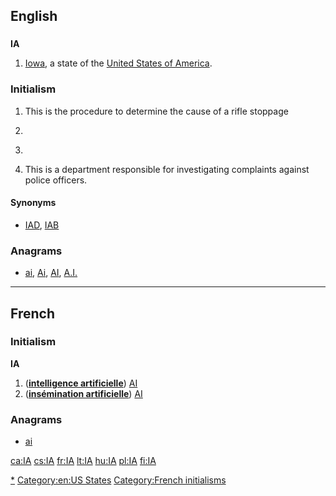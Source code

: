 {{also|Appendix:Variations of "ia"}}
==English==

==={{abbreviation}}===
'''IA'''

# [[Iowa]], a state of the [[United States of America]].

===Initialism===
{{en-initialism}}

# {{initialism of|immediate action}} This is the procedure to determine the cause of a rifle stoppage
# {{initialism of|Institute of Arts}}
# {{computer}} {{initialism of|w:Information assurance|information assurance}}
# {{law enforcement}} {{initialism of|internal affairs}} This is a department responsible for investigating complaints against police officers.

====Synonyms====
* {{sense|law enforcement}} [[IAD]], [[IAB]]

===Anagrams===
* [[ai#English|ai]], [[Ai#English|Ai]], [[AI#English|AI]], [[A.I.#English|A.I.]]

[[Category:en:Iowa|*]]
[[Category:en:US States]]

----

==French==

===Initialism===
'''IA''' {{f}}

# ('''[[intelligence artificielle]]''') [[AI]]
# ('''[[insémination artificielle]]''') [[AI]]

===Anagrams===
* [[ai#French|ai]] 

[[Category:French initialisms]]

[[ca:IA]]
[[cs:IA]]
[[fr:IA]]
[[lt:IA]]
[[hu:IA]]
[[pl:IA]]
[[fi:IA]]